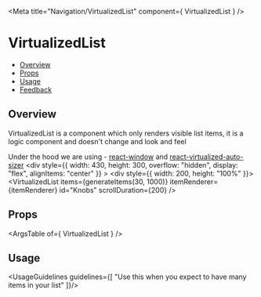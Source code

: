 
<Meta
  title="Navigation/VirtualizedList"
  component={ VirtualizedList }
/>

<!--- Component template -->


<!--- Component documentation -->

# VirtualizedList
- [Overview](#overview)
- [Props](#props)
- [Usage](#usage)
- [Feedback](#feedback)

## Overview
VirtualizedList is a component which only renders visible list items, it is a logic component and doesn't change and look and feel

Under the hood we are using - [react-window](https://github.com/bvaughn/react-window) and [react-virtualized-auto-sizer](https://github.com/bvaughn/react-virtualized-auto-sizer)
<Canvas>
    <Story name="Overview" args={{}} >
        <div
          style={{
            width: 430,
            height: 300,
            overflow: "hidden",
            display: "flex",
            alignItems: "center"
          }}
        >
          <div style={{ width: 200, height: "100%" }}>
            <VirtualizedList
              items={generateItems(30, 1000)}
              itemRenderer={itemRenderer}
              id="Knobs"
              scrollDuration={200}
            />
          </div>
        </div>
    </Story>
</Canvas>

## Props
<ArgsTable of={ VirtualizedList } />

## Usage
<UsageGuidelines guidelines={[
  "Use this when you expect to have many items in your list"
]}/>

